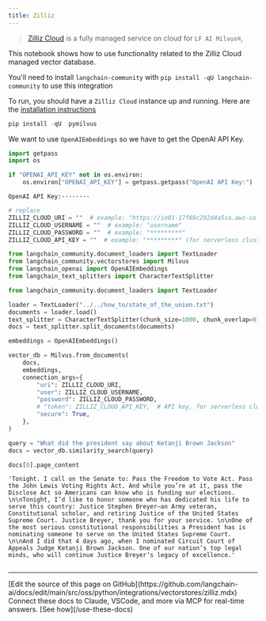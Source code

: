 ```yaml
---
title: Zilliz
---
```


>[Zilliz Cloud](https://zilliz.com/doc/quick_start) is a fully managed service on cloud for `LF AI Milvus®`,

This notebook shows how to use functionality related to the Zilliz Cloud managed vector database.

You'll need to install `langchain-community` with `pip install -qU langchain-community` to use this integration

To run, you should have a `Zilliz Cloud` instance up and running. Here are the [installation instructions](https://zilliz.com/cloud)

```python
pip install -qU  pymilvus
```

We want to use `OpenAIEmbeddings` so we have to get the OpenAI API Key.

```python
import getpass
import os

if "OPENAI_API_KEY" not in os.environ:
    os.environ["OPENAI_API_KEY"] = getpass.getpass("OpenAI API Key:")
```

```output
OpenAI API Key:········
```

```python
# replace
ZILLIZ_CLOUD_URI = ""  # example: "https://in01-17f69c292d4a5sa.aws-us-west-2.vectordb.zillizcloud.com:19536"
ZILLIZ_CLOUD_USERNAME = ""  # example: "username"
ZILLIZ_CLOUD_PASSWORD = ""  # example: "*********"
ZILLIZ_CLOUD_API_KEY = ""  # example: "*********" (for serverless clusters which can be used as replacements for user and password)
```

```python
from langchain_community.document_loaders import TextLoader
from langchain_community.vectorstores import Milvus
from langchain_openai import OpenAIEmbeddings
from langchain_text_splitters import CharacterTextSplitter
```

```python
from langchain_community.document_loaders import TextLoader

loader = TextLoader("../../how_to/state_of_the_union.txt")
documents = loader.load()
text_splitter = CharacterTextSplitter(chunk_size=1000, chunk_overlap=0)
docs = text_splitter.split_documents(documents)

embeddings = OpenAIEmbeddings()
```

```python
vector_db = Milvus.from_documents(
    docs,
    embeddings,
    connection_args={
        "uri": ZILLIZ_CLOUD_URI,
        "user": ZILLIZ_CLOUD_USERNAME,
        "password": ZILLIZ_CLOUD_PASSWORD,
        # "token": ZILLIZ_CLOUD_API_KEY,  # API key, for serverless clusters which can be used as replacements for user and password
        "secure": True,
    },
)
```

```python
query = "What did the president say about Ketanji Brown Jackson"
docs = vector_db.similarity_search(query)
```

```python
docs[0].page_content
```

```output
'Tonight. I call on the Senate to: Pass the Freedom to Vote Act. Pass the John Lewis Voting Rights Act. And while you’re at it, pass the Disclose Act so Americans can know who is funding our elections. \n\nTonight, I’d like to honor someone who has dedicated his life to serve this country: Justice Stephen Breyer—an Army veteran, Constitutional scholar, and retiring Justice of the United States Supreme Court. Justice Breyer, thank you for your service. \n\nOne of the most serious constitutional responsibilities a President has is nominating someone to serve on the United States Supreme Court. \n\nAnd I did that 4 days ago, when I nominated Circuit Court of Appeals Judge Ketanji Brown Jackson. One of our nation’s top legal minds, who will continue Justice Breyer’s legacy of excellence.'
```

```python

```

---

<Callout icon="pen-to-square" iconType="regular">
    [Edit the source of this page on GitHub](https://github.com/langchain-ai/docs/edit/main/src/oss/python/integrations/vectorstores/zilliz.mdx)
</Callout>
<Tip icon="terminal" iconType="regular">
    Connect these docs to Claude, VSCode, and more via MCP for    real-time answers. [See how](/use-these-docs)
</Tip>

